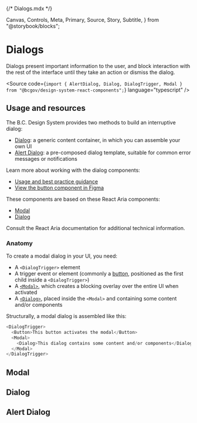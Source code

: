 {/* Dialogs.mdx */}

  Canvas,
  Controls,
  Meta,
  Primary,
  Source,
  Story,
  Subtitle,
} from "@storybook/blocks";


<Meta title="Components/Dialogs/Dialogs" />

# Dialogs

<Subtitle>
  Dialogs present important information to the user, and block interaction with
  the rest of the interface until they take an action or dismiss the dialog.
</Subtitle>

<Source
  code={`import { AlertDialog, Dialog, DialogTrigger, Modal } from "@bcgov/design-system-react-components";`}
  language="typescript"
/>

## Usage and resources

The B.C. Design System provides two methods to build an interruptive dialog:

- [Dialog](#dialog): a generic content container, in which you can assemble your own UI
- [Alert Dialog](#alert-dialog): a pre-composed dialog template, suitable for common error messages or notifications

Learn more about working with the dialog components:

- [Usage and best practice guidance](https://www2.gov.bc.ca/gov/content?id=6A0A247719CA42DDB9B8BAD47D46F69C)
- [View the button component in Figma](https://www2.gov.bc.ca/gov/content?id=8E36BE1D10E04A17B0CD4D913FA7AC43#designers)

These components are based on these React Aria components:

- [Modal](https://react-spectrum.adobe.com/react-aria/Modal.html)
- [Dialog](https://react-spectrum.adobe.com/react-aria/Dialog.html)

Consult the React Aria documentation for additional technical information.

### Anatomy

To create a modal dialog in your UI, you need:

- A `<DialogTrigger>` element
- A trigger event or element (commonly a [button](?path=/docs/components-button-button--docs), positioned as the first child inside a `<DialogTrigger>`)
- A [`<Modal>`](#modal), which creates a blocking overlay over the entire UI when activated
- A [`<Dialog>`](#dialog), placed inside the `<Modal>` and containing some content and/or components

Structurally, a modal dialog is assembled like this:

```javascript
<DialogTrigger>
  <Button>This button activates the modal</Button>
  <Modal>
    <Dialog>This dialog contains some content and/or components</Dialog>
  </Modal>
</DialogTrigger>
```

## Modal

<Canvas of={ModalStories.ModalTemplate} />
<Controls of={ModalStories.ModalTemplate} />

## Dialog

<Canvas of={DialogStories.DialogTemplate} />
<Controls of={DialogStories.DialogTemplate} />

## Alert Dialog

<Canvas of={AlertDialogStories.AlertDialogTemplate} />
<Controls of={AlertDialogStories.AlertDialogTemplate} />
